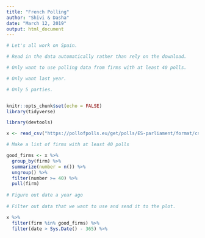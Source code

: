 ```yaml
---
title: "French Polling"
author: "Shivi & Dasha"
date: "March 12, 2019"
output: html_document
---
```


```r
# Let's all work on Spain.

# Read in the data automatically rather than rely on the download.

# Only want to use polling data from firms with at least 40 polls.

# Only want last year.

# Only 5 parties.


knitr::opts_chunk$set(echo = FALSE)
library(tidyverse)

library(devtools)

x <- read_csv("https://pollofpolls.eu/get/polls/ES-parliament/format/csv")
```

```r
# Make a list of firms with at least 40 polls

good_firms <- x %>% 
  group_by(firm) %>% 
  summarize(number = n()) %>% 
  ungroup() %>% 
  filter(number >= 40) %>% 
  pull(firm)
  
# Figure out date a year ago
  
# Filter out data that we want to use and send it to the plot.

x %>% 
  filter(firm %in% good_firms) %>% 
  filter(date > Sys.Date() - 365) %>%
  
```